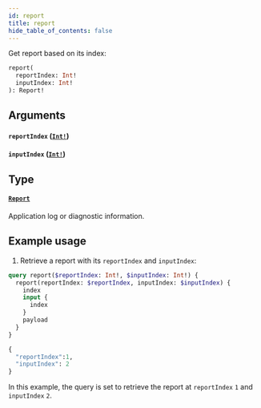 ```yaml
---
id: report
title: report
hide_table_of_contents: false
---
```



Get report based on its index:

```graphql
report(
  reportIndex: Int!
  inputIndex: Int!
): Report!
```


## Arguments

#### `reportIndex` ([`Int!`](../../scalars/int))




#### `inputIndex` ([`Int!`](../../scalars/int))




## Type

#### [`Report`](../../objects/report)

Application log or diagnostic information.


## Example usage


1. Retrieve a report with its `reportIndex` and `inputIndex`:

  ```graphql
  query report($reportIndex: Int!, $inputIndex: Int!) {
    report(reportIndex: $reportIndex, inputIndex: $inputIndex) {
      index
      input {
        index
      }
      payload
    }
  }
  ```

  ```graphql
  {
    "reportIndex":1,
    "inputIndex": 2
  }
  ```

  In this example, the query is set to retrieve the report at `reportIndex` `1` and  `inputIndex` `2`.